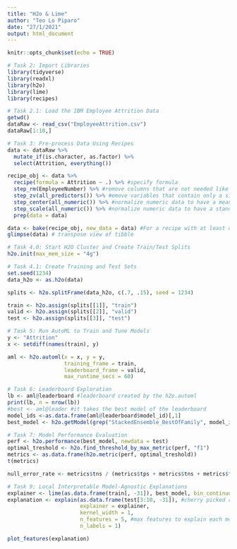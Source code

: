 ```yaml
---
title: "H2o & Lime"
author: "Teo Lo Piparo"
date: "27/1/2021"
output: html_document
---
```


```r
knitr::opts_chunk$set(echo = TRUE)
```

```r
# Task 2: Import Libraries
library(tidyverse)
library(readxl)
library(h2o)
library(lime)
library(recipes) 
```

```r
# Task 2.1: Load the IBM Employee Attrition Data
getwd()
dataRaw <- read_csv("EmployeeAttrition.csv")
dataRaw[1:10,]
```


```r
# Task 3: Pre-process Data Using Recipes
data <- dataRaw %>%
  mutate_if(is.character, as.factor) %>%
  select(Attrition, everything())

recipe_obj <- data %>%
  recipe(formula = Attrition ~ .) %>% #specify formula
  step_rm(EmployeeNumber) %>% #remove columns that are not needed like the index
  step_zv(all_predictors()) %>% #emove variables that contain only a single value.
  step_center(all_numeric()) %>% #normalize numeric data to have a mean of zero.
  step_scale(all_numeric()) %>% #normalize numeric data to have a standard deviation of one
  prep(data = data)

data <- bake(recipe_obj, new_data = data) #For a recipe with at least one preprocessing operations that has been trained by prep.recipe(), apply the computations to new data.
glimpse(data) # transpose view of tibble

```


```r
# Task 4.0: Start H2O Cluster and Create Train/Test Splits
h2o.init(max_mem_size = "4g")

```

```r
# Task 4.1: Create Training and Test Sets
set.seed(1234)
data_h2o <- as.h2o(data)

splits <- h2o.splitFrame(data_h2o, c(.7, .15), seed = 1234)

train <- h2o.assign(splits[[1]], "train")
valid <- h2o.assign(splits[[2]], "valid")
test <- h2o.assign(splits[[3]], "test")


```

```r
# Task 5: Run AutoML to Train and Tune Models
y <- "Attrition"
x <- setdiff(names(train), y)

aml <- h2o.automl(x = x, y = y,
                  training_frame = train,
                  leaderboard_frame = valid,
                  max_runtime_secs = 60)

```

```r
# Task 6: Leaderboard Exploration
lb <- aml@leaderboard #leaderboard created by the h2o.automl
print(lb, n = nrow(lb))
#best <- aml@leader #it takes the best model of the leaderboard
model_ids <-as.data.frame(aml@leaderboard$model_id)[,1]
best_model <- h2o.getModel(grep("StackedEnsemble_BestOfFamily", model_ids, value=TRUE)[1])
```



```r
# Task 7: Model Performance Evaluation
perf <- h2o.performance(best_model, newdata = test)
optimal_treshold <- h2o.find_threshold_by_max_metric(perf, "f1")
metrics <- as.data.frame(h2o.metric(perf, optimal_treshold))
t(metrics)

null_error_rate <- metrics$tns / (metrics$tps + metrics$tns + metrics$fps + metrics$fns)

```


```r
# Task 9: Local Interpretable Model-Agnostic Explanations 
explainer <- lime(as.data.frame(train[, -31]), best_model, bin_continuous = F) #remove 'Attrition' column keeping only predictors
explanation <- explain(as.data.frame(test[3:10, -31]), #cherry picked rows for explaining pusposes
                       explainer = explainer,
                       kernel_width = 1,
                       n_features = 5, #max features to explain each model
                       n_labels = 1) 

plot_features(explanation)


```
